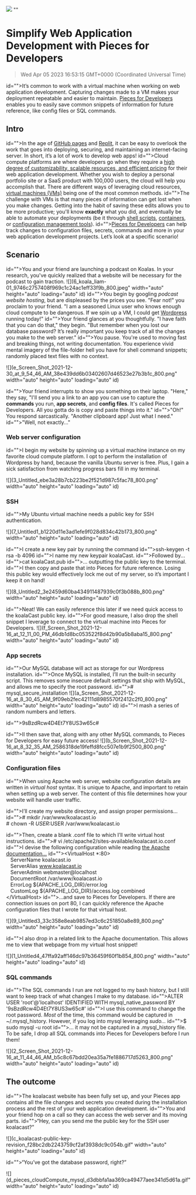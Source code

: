 ![](https://uploads-ssl.webflow.com/6143afec68f555387049efb3/62f2c54d562f4712cd6a9b37_easier-way-to-develop.jpg)
""
# Simplify Web Application Development with Pieces for Developers
> Wed Apr 05 2023 16:53:15 GMT+0000 (Coordinated Universal Time)

id="">It’s common to work with a virtual machine when working on web application development. Capturing changes made to a VM makes your deployment repeatable and easier to maintain. <a href="https://pieces.app/" id="">Pieces for Developers</a> enables you to easily save common snippets of information for future reference, like config files or SQL commands.

## Intro
id="">In the age of <a href="https://pages.github.com/" target="_blank" id="">GitHub pages</a> and <a href="https://replit.com/" target="_blank" id="">Replit</a>, it can be easy to overlook the work that goes into deploying, securing, and maintaining an internet-facing server. In short, it’s a lot of work to develop web apps!
id="">Cloud compute platforms are where developers go when they require a <a href="https://www.atlassian.com/continuous-delivery/principles/cloud-computing" target="_blank" id="">high degree of customizability, scalable resources, and efficient pricing</a> for their web application development. Whether you wish to deploy a personal portfolio site or a SaaS product with 100,000 users, the cloud will help you accomplish that. There are different ways of leveraging cloud resources, <a href="https://azure.microsoft.com/en-us/overview/what-is-a-virtual-machine/" target="_blank" id="">virtual machines (VMs)</a> being one of the most common methods.
id="">The challenge with VMs is that many pieces of information can get lost when you make changes. Getting into the habit of saving these edits allows you to be more productive; you'll know <strong id="">exactly</strong> what you did, and eventually be able to automate your deployments (be it through <a href="https://www.shellscript.sh/" target="_blank" id="">shell scripts</a>, <a href="https://www.docker.com/resources/what-container" target="_blank" id="">containers</a>, or <a href="https://en.wikipedia.org/wiki/Configuration_management#Operating_system_configuration_management" target="_blank" id="">configuration management tools</a>).
id=""><a href="https://pieces.app/" id="">Pieces for Developers</a> can help track changes to configuration files, secrets, commands and more in your web application development projects. Let’s look at a specific scenario!

## Scenario
id="">You and your friend are launching a podcast on Koalas. In your research, you've quickly realized that a website will be necessary for the podcast to gain traction.
![](6_koala_liam-01_9746c2757408f969c1c24ac1eff33f9b_800.jpeg" width="auto" height="auto" loading="auto" id)
id="">You begin by googling <em id="">podcast website hosting</em>, but are displeased by the prices you see. "Fear not!" you proclaim to your friend. "I am a seasoned Linux user who knows enough cloud compute to be dangerous. If we spin up a VM, I could get <a href="https://wordpress.org/" target="_blank" id="">Wordpress</a> running today!"
id="">Your friend glances at you thoughtfully. "I have faith that you can do that," they begin. "But remember when you lost our database password? It’s really important you keep track of all the changes you make to the web server."
id="">You pause. You're used to moving fast and breaking things, not writing documentation. You experience vivid mental imagery of the file-folder hell you have for shell command snippets; randomly placed text files with no context.

![](e_Screen_Shot_2021-12-30_at_9_54_46_AM_38e439dd6b03402607d46523e27b3b1c_800.png" width="auto" height="auto" loading="auto" id)

id="">Your friend interrupts to show you something on their laptop. "Here," they say, "I'll send you a link to an app you can use to capture the <strong id="">commands</strong> you run, <strong id="">app secrets</strong>, and <strong id="">config files</strong>. It's called Pieces for Developers. All you gotta do is copy and paste things into it."
id="">"Oh!" You respond sarcastically. "Another clipboard app! Just what I need."
id="">"Well, not exactly..."

### Web server configuration

id="">I begin my website by spinning up a virtual machine instance on my favorite cloud compute platform. I opt to perform the installation of Wordpress by hand, because the vanilla Ubuntu server is free. Plus, I gain a sick satisfaction from watching progress bars fill in my terminal.<br>

![](3_Untitled_ebe3a28b7cb223be2f521d987c5fac78_800.png" width="auto" height="auto" loading="auto" id)

### SSH
id="">My Ubuntu virtual machine needs a public key for SSH authentication.

![](7_Untitled1_b1220d11e3ad1efe9f028d834c42b173_800.png" width="auto" height="auto" loading="auto" id)

id="">I create a new key pair by running the command
id="">ssh-keygen -t rsa -b 4096
id="">I name my new keypair koalaCast.
id="">Followed by...
id="">cat koalaCast.pub
id="">... outputting the public key to the terminal.
id="">I then copy and paste that into Pieces for future reference. Losing this public key would effectively lock me out of my server, so it’s important I keep it on hand!

![](8_Untitled2_3e2459d60ba434911487939c0f3b088b_800.png" width="auto" height="auto" loading="auto" id)

id="">Neat! We can easily reference this later if we need quick access to the koalaCast public key.
id="">For good measure, I also drop the shell snippet I leverage to connect to the virtual machine into Pieces for Developers.
![](f_Screen_Shot_2021-12-16_at_12_11_00_PM_46db1d8bc053522f8d42b90a5b8aba15_800.png" width="auto" height="auto" loading="auto" id)

### App secrets
id="">Our MySQL database will act as storage for our Wordpress installation.
id="">Once MySQL is installed, I’ll run the built-in security script. This removes some insecure default settings that ship with MySQL, and allows me to specify the root password.
id=""># mysql_secure_installation
![](a_Screen_Shot_2021-12-16_at_8_30_45_AM_9f09eb2fec42111d8985570f2412c2f0_800.png" width="auto" height="auto" loading="auto" id)
id="">I mash a series of random numbers and letters.

id="">9sBzdRcw4D4Et7Y8US3w65c#

id="">II then save that, along with any other MySQL commands, to Pieces for Developers for easy future access!
![](b_Screen_Shot_2021-12-16_at_8_32_35_AM_2586318de19feffd8fcc507e1b9f2500_800.png" width="auto" height="auto" loading="auto" id)

### Configuration files
id="">When using Apache web server, website configuration details are written in <em id="">virtual host</em> syntax. It is unique to Apache, and important to retain when setting up a web server. The content of this file determines how your website will handle user traffic.

id="">I’ll create my website directory, and assign proper permissions...
id=""># mkdir /var/www/koalacast.io<br># chown -R $USER:$USER /var/www/koalacast.io

id="">Then, create a blank .conf file to which I’ll write virtual host instructions.
id=""># vi /etc/apache2/sites-available/koalacast.io.conf
id="">I devise the following configuration while reading <a href="https://httpd.apache.org/docs/2.4/vhosts/examples.html" target="_blank" id="">the Apache documentation...</a>
id="">&lt;VirtualHost *:80&gt;<br> &nbsp; &nbsp;ServerName koalacast.io<br> &nbsp; &nbsp;ServerAlias www.koalacast.io<br> &nbsp; &nbsp;ServerAdmin webmaster@localhost<br> &nbsp; &nbsp;DocumentRoot /var/www/koalacast.io<br> &nbsp; &nbsp;ErrorLog ${APACHE_LOG_DIR}/error.log<br> &nbsp; &nbsp;CustomLog ${APACHE_LOG_DIR}/access.log combined<br>&lt;/VirtualHost&gt;
id="">...and save to Pieces for Developers. If there are connection issues on port 80, I can quickly reference the Apache configuration files that I wrote for that virtual host.

![](9_Untitled3_33c358e8eab9857ed3c6c251850a8e89_800.png" width="auto" height="auto" loading="auto" id)

id="">I also drop in a related link to the Apache documentation. This allows me to view that webpage from my virtual host snippet!

![](1_Untitled4_47ffa92aff146dc97b36459f60f1b854_800.png" width="auto" height="auto" loading="auto" id)

### SQL commands
id="">The SQL commands I run are not logged to my bash history, but I still want to keep track of what changes I make to my database.
id="">ALTER USER 'root'@'localhost' IDENTIFIED WITH mysql_native_password BY '9sBzdRcw4D4Et7Y8US3w65c#'
id="">I use this command to change the root password. <em id="">Most</em> of the time, this command would be captured in ~/.mysql_history. However, if you log into mysql leveraging <em id="">sudo...</em>
id="">$ sudo mysql -u root
id="">... it may not be captured in a .mysql_history file. To be safe, I drop all SQL commands into Pieces for Developers before I run them!

![](2_Screen_Shot_2021-12-16_at_11_44_46_AM_b5c8c67bdd20ea35a7fe1886717d5263_800.png" width="auto" height="auto" loading="auto" id)

## The outcome
id="">The koalacast website has been fully set up, and your Pieces app contains all the file changes and secrets you created during the installation process and the rest of your web application development.
id="">You and your friend hop on a call so they can access the web server and its moving parts.
id="">“Hey, can you send me the public key for the SSH user koalacast?”

![](c_koalacast-public-key-revision_f28bc2db2243759cf2af3938dc9c054b.gif" width="auto" height="auto" loading="auto" id)

id="">“You’ve got the database password, right?”

![](d_pieces_cloudCompute_mysql_d3dbbfa1aa369ca49477aee341d5d61a.gif" width="auto" height="auto" loading="auto" id)


